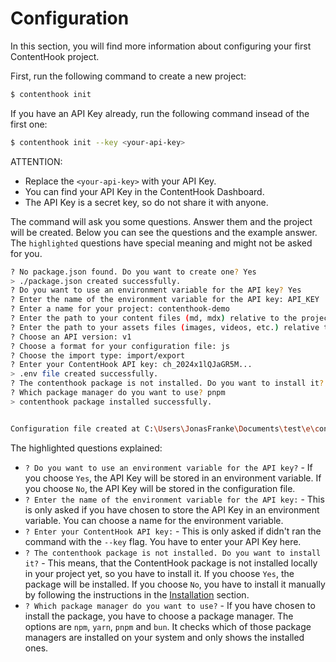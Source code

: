 # Configuration

In this section, you will find more information about configuring your first ContentHook project.

First, run the following command to create a new project:

```bash copy
$ contenthook init
```
If you have an API Key already, run the following command insead of the first one:

```bash copy
$ contenthook init --key <your-api-key>
```
ATTENTION:
- Replace the `<your-api-key>` with your API Key.
- You can find your API Key in the ContentHook Dashboard.
- The API Key is a secret key, so do not share it with anyone.

The command will ask you some questions. Answer them and the project will be created. Below you can see the questions and the example answer.
The `highlighted` questions have special meaning and might not be asked for you.
```bash {1, 3, 4, 11, 13, 14}
? No package.json found. Do you want to create one? Yes
> ./package.json created successfully.
? Do you want to use an environment variable for the API key? Yes
? Enter the name of the environment variable for the API key: API_KEY
? Enter a name for your project: contenthook-demo
? Enter the path to your content files (md, mdx) relative to the project root: ./content
? Enter the path to your assets files (images, videos, etc.) relative to the project root: ./assets
? Choose an API version: v1
? Choose a format for your configuration file: js
? Choose the import type: import/export
? Enter your ContentHook API key: ch_2024x1lQJaGR5M...
> .env file created successfully.
? The contenthook package is not installed. Do you want to install it? Yes
? Which package manager do you want to use? pnpm
> contenthook package installed successfully.


Configuration file created at C:\Users\JonasFranke\Documents\test\e\contenthook.config.js
```

The highlighted questions explained:
- `? Do you want to use an environment variable for the API key?` - If you choose `Yes`, the API Key will be stored in an environment variable. If you choose `No`, the API Key will be stored in the configuration file.
- `? Enter the name of the environment variable for the API key:` - This is only asked if you have chosen to store the API Key in an environment variable. You can choose a name for the environment variable.
- `? Enter your ContentHook API key:` - This is only asked if didn't ran the command with the `--key` flag. You have to enter your API Key here.
- `? The contenthook package is not installed. Do you want to install it?` - This means, that the ContentHook package is not installed locally in your project yet, so you have to install it. If you choose `Yes`, the package will be installed. If you choose `No`, you have to install it manually by following the instructions in the [Installation](/installation) section.
- `? Which package manager do you want to use?` - If you have chosen to install the package, you have to choose a package manager. The options are `npm`, `yarn`, `pnpm` and `bun`. It checks which of those package managers are installed on your system and only shows the installed ones.